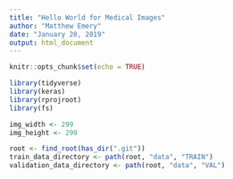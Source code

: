 ```yaml
---
title: "Hello World for Medical Images"
author: "Matthew Emery"
date: "January 20, 2019"
output: html_document
---
```


```r
knitr::opts_chunk$set(echo = TRUE)
```

```r
library(tidyverse)
library(keras)
library(rprojroot)
library(fs)
```

```r
img_width <- 299
img_height <- 299
```

```r
root <- find_root(has_dir(".git"))
train_data_directory <- path(root, "data", "TRAIN")
validation_data_directory <- path(root, "data", "VAL")
```

